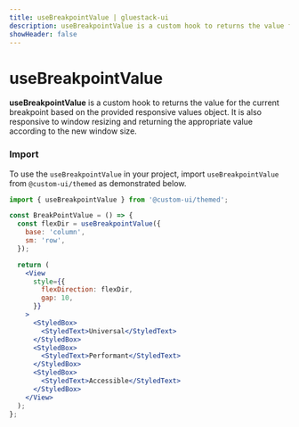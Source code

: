 ```yaml
---
title: useBreakpointValue | gluestack-ui
description: useBreakpointValue is a custom hook to returns the value for the current breakpoint based on the provided responsive values object
showHeader: false
---
```



<Meta title="Hooks/useBreakpointValue" />

# useBreakpointValue

**useBreakpointValue** is a custom hook to returns the value for the current breakpoint based on the provided responsive values object. It is also responsive to window resizing and returning the appropriate value according to the new window size.

### Import

To use the `useBreakpointValue` in your project, import `useBreakpointValue` from `@custom-ui/themed` as demonstrated below.

```jsx
import { useBreakpointValue } from '@custom-ui/themed';
```

```jsx
const BreakPointValue = () => {
  const flexDir = useBreakpointValue({
    base: 'column',
    sm: 'row',
  });

  return (
    <View
      style={{
        flexDirection: flexDir,
        gap: 10,
      }}
    >
      <StyledBox>
        <StyledText>Universal</StyledText>
      </StyledBox>
      <StyledBox>
        <StyledText>Performant</StyledText>
      </StyledBox>
      <StyledBox>
        <StyledText>Accessible</StyledText>
      </StyledBox>
    </View>
  );
};
```
